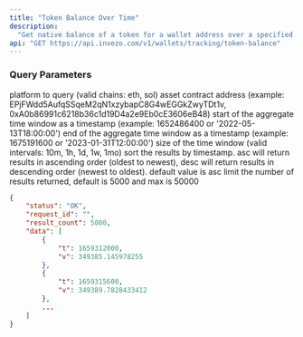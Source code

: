 ```yaml
---
title: "Token Balance Over Time"
description:
  "Get native balance of a token for a wallet address over a specified time period."
api: "GET https://api.invezo.com/v1/wallets/tracking/token-balance"
---
```


### Query Parameters

<ParamField query="chain" type="string" required>
  platform to query (valid chains: eth, sol)
</ParamField>

<ParamField query="token" type="string" required>
  asset contract address (example: EPjFWdd5AufqSSqeM2qN1xzybapC8G4wEGGkZwyTDt1v, 0xA0b86991c6218b36c1d19D4a2e9Eb0cE3606eB48)
</ParamField>

<ParamField query="min" type="int or string" required>
  start of the aggregate time window as a timestamp (example: 1652486400 or '2022-05-13T18:00:00')
</ParamField>

<ParamField query="max" type="int or string" required>
  end of the aggregate time window as a timestamp (example: 1675191600 or '2023-01-31T12:00:00')
</ParamField>

<ParamField query="interval" type="string" required>
  size of the time window (valid intervals: 10m, 1h, 1d, 1w, 1mo)
</ParamField>

<ParamField query="sort" type="string" optional>
  sort the results by timestamp. asc will return results in ascending order
  (oldest to newest), desc will return results in descending order (newest to
  oldest). default value is asc
</ParamField>

<ParamField query="limit" type="int" optional>
  limit the number of results returned, default is 5000 and max is 50000
</ParamField>

<ResponseExample>

```json Response
{
    "status": "OK",
    "request_id": "",
    "result_count": 5000,
    "data": [
        {
            "t": 1659312000,
            "v": 349385.145978255
        },
        {
            "t": 1659315600,
            "v": 349389.7828433412
        },
        ...
    ]
}
```

</ResponseExample>